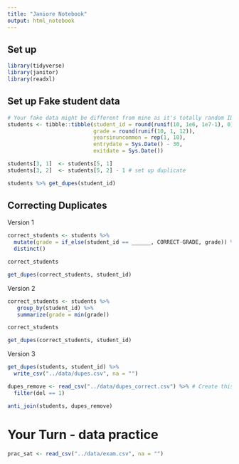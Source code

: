 ```yaml
---
title: "Janiore Notebook"
output: html_notebook
---
```


## Set up
```r
library(tidyverse)
library(janitor)
library(readxl)
```


## Set up Fake student data
```r
# Your fake data might be different from mine as it's totally random IDs.
students <- tibble::tibble(student_id = round(runif(10, 1e6, 1e7-1), 0), 
                           grade = round(runif(10, 1, 12)),
                           yearsinuncommon = rep(1, 10),
                           entrydate = Sys.Date() - 30,
                           exitdate = Sys.Date())

students[3, 1]  <- students[5, 1] 
students[3, 2]  <- students[5, 2] - 1 # set up duplicate
```

```r
students %>% get_dupes(student_id)
```

## Correcting Duplicates

Version 1
```r
correct_students <- students %>%
  mutate(grade = if_else(student_id == ______, CORRECT-GRADE, grade)) %>%
  distinct() 

correct_students

get_dupes(correct_students, student_id)
```

Version 2
```r
correct_students <- students %>%
   group_by(student_id) %>% 
   summarize(grade = min(grade))

correct_students

get_dupes(correct_students, student_id)
```

Version 3
```r
get_dupes(students, student_id) %>%
  write_csv("../data/dupes.csv", na = "")

dupes_remove <- read_csv("../data/dupes_correct.csv") %>% # Create this file in excel
  filter(del == 1)

anti_join(students, dupes_remove) 
```


# Your Turn - data practice
```r
prac_sat <- read_csv("../data/exam.csv", na = "")
```



